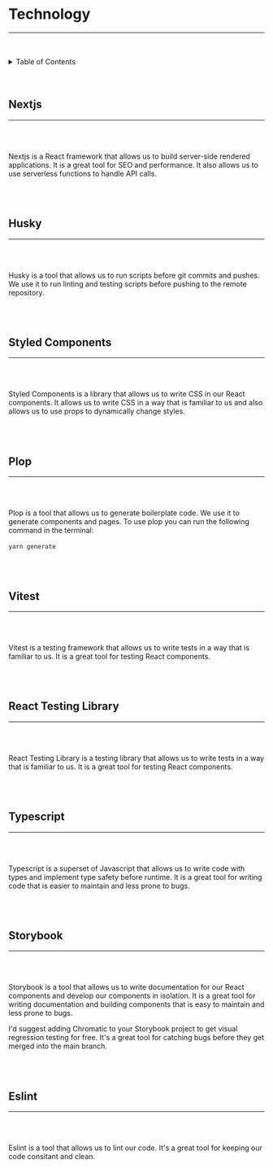 
<Meta title="Styleguide/2. Technology" />

<Story name="default">
  <h1>Technology</h1>
  <hr />
  <br />
  <br />
  <details>
    <summary>Table of Contents</summary>
    <ol>
      <li>Nextjs</li>
      <li>Husky</li>
      <li>Styled Components</li>
      <li>Plop</li>
      <li>Vitest</li>
      <li>React Testing Library</li>
      <li>Typescript</li>
      <li>Storybook</li>
      <li>Eslint</li>
    </ol>
  </details>
  <br />
  <br />
  <h2>Nextjs</h2>
  <hr />
  <br />
  <br />
  <p>
    Nextjs is a React framework that allows us to build server-side rendered
    applications. It is a great tool for SEO and performance. It also allows us
    to use serverless functions to handle API calls.
  </p>
  <br />
  <br />
  <h2>Husky</h2>
  <hr />
  <br />
  <br />
  <p>
    Husky is a tool that allows us to run scripts before git commits and pushes.
    We use it to run linting and testing scripts before pushing to the remote
    repository.
  </p>
  <br />
  <br />
  <h2>Styled Components</h2>
  <hr />
  <br />
  <br />
  <p>
    Styled Components is a library that allows us to write CSS in our React
    components. It allows us to write CSS in a way that is familiar to us and
    also allows us to use props to dynamically change styles.
  </p>
  <br />
  <br />
  <h2>Plop</h2>
  <hr />
  <br />
  <br />
  <p>
    Plop is a tool that allows us to generate boilerplate code. We use it to
    generate components and pages. To use plop you can run the following command
    in the terminal:
    <br />
    <br />
    <code>yarn generate</code>
  </p>
  <br />
  <br />
  <h2>Vitest</h2>
  <hr />
  <br />
  <br />
  <p>
    Vitest is a testing framework that allows us to write tests in a way that is
    familiar to us. It is a great tool for testing React components.
  </p>
  <br />
  <br />
  <h2>React Testing Library</h2>
  <hr />
  <br />
  <br />
  <p>
    React Testing Library is a testing library that allows us to write tests in
    a way that is familiar to us. It is a great tool for testing React
    components.
  </p>
  <br />
  <br />
  <h2>Typescript</h2>
  <hr />
  <br />
  <br />
  <p>
    Typescript is a superset of Javascript that allows us to write code with
    types and implement type safety before runtime. It is a great tool for
    writing code that is easier to maintain and less prone to bugs.
  </p>
  <br />
  <br />
  <h2>Storybook</h2>
  <hr />
  <br />
  <br />
  <p>
    Storybook is a tool that allows us to write documentation for our React
    components and develop our components in isolation. It is a great tool for
    writing documentation and building components that is easy to maintain and
    less prone to bugs.
  </p>
  <p>
    I'd suggest adding Chromatic to your Storybook project to get visual
    regression testing for free. It's a great tool for catching bugs before they
    get merged into the main branch.
  </p>
  <br />
  <br />
  <h2>Eslint</h2>
  <hr />
  <br />
  <br />
  <p>
    Eslint is a tool that allows us to lint our code. It's a great tool for
    keeping our code consitant and clean.
  </p>
  <br />
  <br />
</Story>
